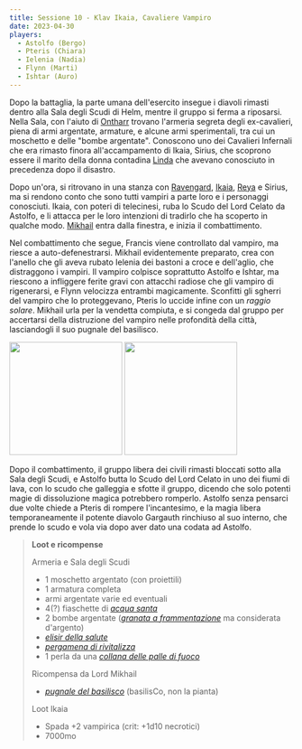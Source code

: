 ```yaml
---
title: Sessione 10 - Klav Ikaia, Cavaliere Vampiro
date: 2023-04-30
players:
  - Astolfo (Bergo)
  - Pteris (Chiara)
  - Ielenia (Nadia)
  - Flynn (Marti)
  - Ishtar (Auro)
---
```


Dopo la battaglia, la parte umana dell'esercito insegue i diavoli rimasti dentro alla Sala degli Scudi di Helm, mentre il gruppo si ferma a riposarsi. Nella Sala, con l'aiuto di [Ontharr](../npc/misc#ontharr-frume) trovano l'armeria segreta degli ex-cavalieri, piena di armi argentate, armature, e alcune armi sperimentali, tra cui un moschetto e delle "bombe argentate". Conoscono uno dei Cavalieri Infernali che era rimasto finora all'accampamento di Ikaia, Sirius, che scoprono essere il marito della donna contadina [Linda](../npc/misc#famiglia-di-verdebosco) che avevano conosciuto in precedenza dopo il disastro.

Dopo un'ora, si ritrovano in una stanza con [Ravengard](../npc/baldursgate#ulder-ravengard), [Ikaia](../npc/elturel#klav-ikaia), [Reya](../npc/elturel#reya-mantlemorn) e Sirius, ma si rendono conto che sono tutti vampiri a parte loro e i personaggi conosciuti. Ikaia, con poteri di telecinesi, ruba lo Scudo del Lord Celato da Astolfo, e li attacca per le loro intenzioni di tradirlo che ha scoperto in qualche modo. [Mikhail](../npc/elturel#lord-mikhail-manthar) entra dalla finestra, e inizia il combattimento.

Nel combattimento che segue, Francis viene controllato dal vampiro, ma riesce a auto-defenestrarsi. Mikhail evidentemente preparato, crea con l'anello che gli aveva rubato Ielenia dei bastoni a croce e dell'aglio, che distraggono i vampiri. Il vampiro colpisce soprattutto Astolfo e Ishtar, ma riescono a infliggere ferite gravi con attacchi radiose che gli vampiro di rigenerarsi, e Flynn velocizza entrambi magicamente. Sconfitti gli sgherri del vampiro che lo proteggevano, Pteris lo uccide infine con un *raggio solare*. Mikhail urla per la vendetta compiuta, e si congeda dal gruppo per accertarsi della distruzione del vampiro nelle profondità della città, lasciandogli il suo pugnale del basilisco.

<Image src="https://5e.tools/img/items/BGDIA/Shield%20of%20the%20Hidden%20Lord.jpg" inferSize height="200px" alt="" /> <Image src="https://lh3.googleusercontent.com/SmAbh4TNRComY-SM3o4pulkYW7dFKZd8Nt9Z4AZ4C_k-8sNPC5QF-vT3gGZGFlxkKWxK-CfXH2_-raHvV_Pr3URQ_Jj4OqZj4piTYGg" inferSize height="200px" alt="" />

Dopo il combattimento, il gruppo libera dei civili rimasti bloccati sotto alla Sala degli Scudi, e Astolfo butta lo Scudo del Lord Celato in uno dei fiumi di lava, con lo scudo che galleggia e sfotte il gruppo, dicendo che solo potenti magie di dissoluzione magica potrebbero romperlo. Astolfo senza pensarci due volte chiede a Pteris di rompere l'incantesimo, e la magia libera temporaneamente il potente diavolo Gargauth rinchiuso al suo interno, che prende lo scudo e vola via dopo aver dato una codata ad Astolfo.

> **Loot e ricompense**
> 
> Armeria e Sala degli Scudi
> - 1 moschetto argentato (con proiettili)
> - 1 armatura completa
> - armi argentate varie ed eventuali
> - 4(?) fiaschette di [*acqua santa*](https://roll20.net/compendium/dnd5e/Holy%20Water#content)
> - 2 bombe argentate ([*granata a frammentazione*](https://www.dndbeyond.com/equipment/grenade-fragmentation) ma considerata d'argento)
> - [*elisir della salute*](https://www.aidedd.org/dnd/om.php?vo=elixir-of-health)
> - [*pergamena di rivitalizza*](https://roll20.net/compendium/dnd5e/Revivify#content)
> - 1 perla da una [*collana delle palle di fuoco*](https://www.dndbeyond.com/magic-items/4683-necklace-of-fireballs)
>
> Ricompensa da Lord Mikhail
> - [*pugnale del basilisco*](https://old.reddit.com/r/TheGriffonsSaddlebag/comments/cee2pi/the_griffons_saddlebag_basilisk_dagger_weapon/) (basilisCo, non la pianta)
>
> Loot Ikaia
> - Spada +2 vampirica (crit: +1d10 necrotici)
> - 7000mo